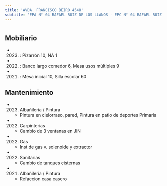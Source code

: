 ```yaml
---
title: 'AVDA. FRANCISCO BEIRO 4548'
subtitle: 'EPA N° 04 RAFAEL RUIZ DE LOS LLANOS - EPC N° 04 RAFAEL RUIZ DE LOS LLANOS - JIN D (EPCJC 04/17°) VICTORIA OCAMPO [S]'
---
```


#


## Mobiliario

*  (2023) : Pizarrón 10, NA 1 

*  (2022) : Banco largo comedor 6, Mesa usos múltiples 9 

*  (2021) : Mesa inicial 10, Silla escolar 60 





## Mantenimiento

*  (2023) Albañileria / Pintura 
    + Pintura en cielorraso, pared, Pintura en patio de deportes Primaria

*  (2022) Carpinterías 
    + Cambio de 3 ventanas en JIN

*  (2022) Gas 
    + Inst de gas v. solenoide y extractor

*  (2022) Sanitarias 
    + Cambio de tanques cisternas

*  (2021) Albañileria / Pintura 
    + Refaccion casa casero



